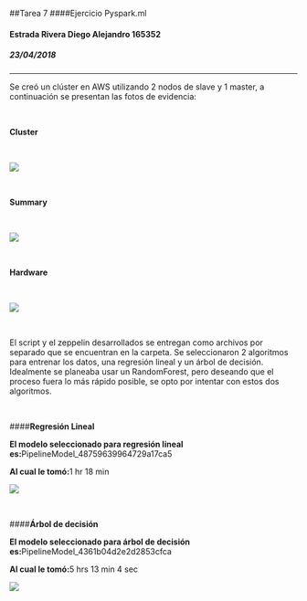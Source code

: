 ##Tarea 7
####Ejercicio Pyspark.ml  

#### Estrada Rivera Diego Alejandro 165352  
##### 23/04/2018

-------------------------------------------------

Se creó un clúster en AWS utilizando 2 nodos de slave y 1 master, a continuación se presentan las fotos de evidencia:  

<br>

**Cluster** 

<br>

![](cluster.png)  

<br>

**Summary** 

<br>

![](summary.png)  

<br>

**Hardware**  

<br>

![](hardware.png)  

<br>

El script y el zeppelin desarrollados se entregan como archivos por separado que se encuentran en la carpeta. Se seleccionaron 2 algoritmos para entrenar los datos, una regresión lineal y un árbol de decisión. Idealmente se planeaba usar un RandomForest, pero deseando que el proceso fuera lo más rápido posible, se opto por intentar con estos dos algoritmos.  

<br>

####**Regresión Lineal**  

**El modelo seleccionado para regresión lineal es:**PipelineModel_48759639964729a17ca5  

**Al cual le tomó:**1 hr 18 min

![](diagramalr.png)  

<br>

####**Árbol de decisión** 

**El modelo seleccionado para árbol de decisión es:**PipelineModel_4361b04d2e2d2853cfca 

**Al cual le tomó:**5 hrs 13 min 4 sec 

![](diagramadt.png)  
 


